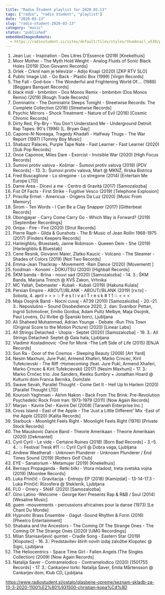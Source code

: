 ```yaml
---
title: "Radio Študent playlist for 2020.03.13"
tags: ["radio", "radio študent", "playlist"]
date: "2020-03-13"
slug: "radio-student-2020-03-13"
category: "music"
status: "published"
embeddedImagesRemote:
  - https://radiostudent.si/sites/default/files/styles/thumbnail_w530/public/slike/2020-03-13-seznam-skladb-za-13-3-2020-1100%E2%80%931500-christian-kopa%C4%8D-110776.jpg
---
```



1. Jean Luc - Inspiration - Des Litres D'Essence (2019) [Knekelhuis]
2. Moor Mother - The Myth Hold Weight - Analog Fluids of Sonic Black Holes (2019) [Don Giovanni Records]
3. Orlek - Crknil nam je televizor - Adijo Knapi (2020) [ZKP RTV SLO]
4. Public Image Ltd. - Go Back - Plastic Box (1999) [Virgin Records]
5. The Fall - God-box - The Wonderful and Frightening World Of.... (1988) [Beggars Banquet Records]
6. black midi - bmbmbm - Dos Monos Remix - bmbmbm (Dos Monos Remix) (2019) [Rough Trade Records]
7. Dominatrix - The Dominatrix Sleeps Tonight - Streetwise Records: The Complete Collection (2018) [Streetwise Records]
8. Psychic Mirrors - Shock Treatment - Nature of Evil (2016) [Cosmic Chronic Records]
9. Dirty Red, Fly-Bry - You Don't Understand Me - Underground Detroit Rap Tapes: 90's (1996) [L. Bryan Gay]
10. Capone-N-Noreaga, Tragedy Khadafi - Halfway Thugs - The War Report (1997) [Tommy Boy Music]
11. Shabazz Palaces, Purple Tape Nate - Fast Learner - Fast Learner (2020) [Sub Pop Records]
12. Onoe Caponoe, Miles Dare - Exorcist - Invisible War (2020) [High Focus Records]
13. Šumovi protiv valova - Košmar - Šumovi protiv valova (2019) [PDV Records] - 13. 3.: Šumovi protiv valova, Mart @ MKNŽ, Ilirska Bistrica
14. Fred Buscaglione - Lo stregone - Lo stregone (2014) [Entertain Me Europe LTD]
15. Dame Area - Dicevi a me - Centro di Gravitá (2017) [Samozalozba]
16. Fist Of Facts - First Strike - Fugitive Vesco (2019) [Telephone Explosion]
17. Priscilla Ermel - Americua - Origens Da Luz (2020) [Music From Memory]
18. Širom - Ten Words - I Can Be a Clay Snapper (2017) [Glitterbeat Records]
19. Obongjayar - Carry Come Carry Go - Which Way is Forward? (2019) [September Recordings]
20. Onipa - Fire - Fire (2020) [Strut Records]
21. Pierre Raph - Gilda & Gunshots - The B-Music of Jean Rollin 1968-1975 (2017) [Finders Keepers Records]
22. Harleighblu, Bluestaeb, Janne Robinson - Queeen Dem - She (2019) [Harleighblu & Bluestab]
23. Cene Resnik, Giovanni Maier, Zlatko Kaucic - Volcano - The Steamer -Shades of Colors (2019) [Not Two Records]
24. Emma-Jean Thackray - Movementt -Rain Dance (2020) [Movementt ]
25. foodman - Konomi - DOKUTSU (2020) [Highball Records]
26. ŠKM banda - Brina - nouvi sad (2020) [Samozalozba] - 14. 3.: ŠKM Banda, Marjana Trench @ KVŠ Zakon, Vrhnika
27. MC Yallah, Debmaster - Kubali - Kubali (2019) [Hakuna Kulala]
28. Persian Empire - ABOUT//BLANK - ABOUT//BLANK (2019) [rx:tx] - Sobota, 4. april > > > 💥 F e s t i v a l T r e s k # 1 1 💥 < < <
29. Maja Osojnik Band - Nocni cuvaj - AT39 (2010) [Samozalozba] - 20.–21. 3.: Neposlušno – Sound Disobedience 2020, 2. dan: Svanibor Pettan, Ingrid Schmoliner, Emilio Gordoa, Adam Pultz Melbye, Maja Osojnik, Paul Lovens, DJ Illvibe @ Španski borci, Ljubljana
30. Ali Shaheed Muhammad, Adrian Younge - Debate -Run This Town (Original Score to the Motion Picture) (2020) [Linear Labs]
31. All Strings Detached - Utopia - Septet (2020) [Samozalozba] - 19. 3.: All Strings Detached: Septet @ Gala hala, Ljubljana
32. Vladimir Kostadinovic -One for Monk -The Left Side of Life (2015) [ENJA Records]
33. Sun Ra - Door of the Cosmos - Sleeping Beauty (2008) [Art Yard]
34. Nesim Maxhuni, Jure Pukl, Armend Xhaferi, Marko Crncec, Kiril Tufekcievski - The Riff -Homecoming (feat. Jure Pukl, Armend Xhaferi, Marko Crncec & Kiril Tufekcievski) (2017) [Nesim Maxhuni] - 17. 3.: Marko Črnčec trio: Joe Sanders, Kweku Sumbry + Jonathan Hoard @ Kulturni dom Franca Bernika, Domžale
35. Swave Sevah, Parallel Thought - Come Get It - Hell Up In Harlem (2020) [Parallel Thought LTD]
36. Kourosh Yaghmaei - Akhm Nakon - Back From The Brink: Pre-Revolution Psychedelic Rock From Iran: 1973-1979 (2011) [Now Again Records]
37. Marjan - Kavire Del - Kavire Del (2008) [Taraneh Enterprise Inc.]
38. Cross Island - East of the Apple - The 'Just a Little Different' Mix -East of the Apple (2020) [Kalita Records]
39. Starbuck - Moonlight Feels Right - Moonlight Feels Right (1976) [Private Stock Records]
40. The Mauskovic Dance Band - Theorie Amerikaan - Theorie Amerikaan (2020) [Dekmantel]
41. Cyril Cyril - Le vide - Certaine Ruines (2018) [Born Bad Records] - 3.–5. 4.: 💥 Festival Tresk #11 💥: Cyril Cyril @ Dobra vaga, Ljubljana
42. Andrew Weatherall - Unknown Plunderer - Unknown Plunderer / End Times Sound (2019) [Rotters Golf Club]
43. EYE - Sanatorium - Metamujer (2019) [Knekelhuis]
44. Bernays Propaganda - Retki bilki - Vtora mladost, treta svetska vojna (2019) [Moonlee Records]
45. Luka Prinčič - Gravitacija - Entropy EP (2018) [Kamizdat] - 13-14-17.3 - Luka Prinčič: Rizosfera @ Steklenik, Ljubljana
46. FLO - Orrery - SN4F (2020) [Samozalozba]
47. Gino Latino -Welcome - George Kerr Presents Rap & R&B / Soul (2014) [Wesaline Music]
48. guem -mouvements - percussions africaines pour la danse (1973) [Le Chant Du Monde]
49. Hypnotic Brass Ensemble - Gagut -Sound Rhythm & Form (2016) [Pheelco Entertainment]
50. Shabaka and the Ancestors - The Coming Of The Strange Ones - The Coming Of The Strange Ones (2020) [UMG Recordings]
51. Milan Stanisavljević quintet - Cradle Song - Eastern Star (2019) [Klopotec] - 16. 3.: Predstavitev štirih novih izdaj založbe Klopotec @ Sigic, Ljubljana
52. The Heliocentrics - Space Time Girl - Fallen Angels (The Singles Collection) (2009) [Now Again Records]
53. Natalija Saver - Contramelodico - Contramelodico (2020) [1501755 Records] - 17. 3.: Cankarjevi torki: Natalija Šaver, Emila Mårtensson @ Cankarjev dom, Klub CD, Ljubljana

https://www.radiostudent.si/ostalo/glasbene-opreme/seznam-skladb-za-13-3-2020-1100%E2%80%931500-christian-kopa%C4%8D

<div
  style={{
    gridArea: "1/1",
    position: "relative",
    placeItems: "center",
    display: "grid",
  }}
>
  <GatsbyImage
    style={{ marginTop: "2em" }}
    imgStyle={{ border: "3px dotted tomato" }}
    alt=""
    image={getImage(props.remoteImages[0])}
  />
</div>

